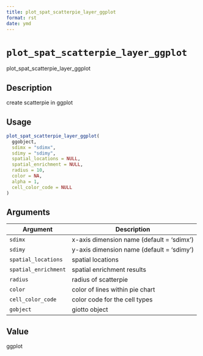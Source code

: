 ```yaml
--- 
title: plot_spat_scatterpie_layer_ggplot 
format: rst 
date: ymd 
--- 
```

# `plot_spat_scatterpie_layer_ggplot`

plot_spat_scatterpie_layer_ggplot


## Description

create scatterpie in ggplot


## Usage

```r
plot_spat_scatterpie_layer_ggplot(
  ggobject,
  sdimx = "sdimx",
  sdimy = "sdimy",
  spatial_locations = NULL,
  spatial_enrichment = NULL,
  radius = 10,
  color = NA,
  alpha = 1,
  cell_color_code = NULL
)
```


## Arguments

Argument      |Description
------------- |----------------
`sdimx`     |     x-axis dimension name (default = 'sdimx')
`sdimy`     |     y-axis dimension name (default = 'sdimy')
`spatial_locations`     |     spatial locations
`spatial_enrichment`     |     spatial enrichment results
`radius`     |     radius of scatterpie
`color`     |     color of lines within pie chart
`cell_color_code`     |     color code for the cell types
`gobject`     |     giotto object


## Value

ggplot


